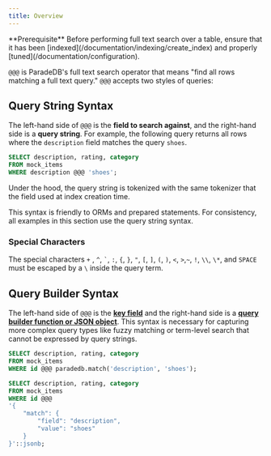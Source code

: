 ```yaml
---
title: Overview
---
```


<Note>
  **Prerequisite** Before performing full text search over a table, ensure that
  it has been [indexed](/documentation/indexing/create_index) and properly
  [tuned](/documentation/configuration).
</Note>

`@@@` is ParadeDB's full text search operator that means "find all rows matching a full text query."
`@@@` accepts two styles of queries:

## Query String Syntax

The left-hand side of `@@@` is the **field to search against**, and the right-hand side is a **query string**.
For example, the following query returns all rows where the `description` field matches the query `shoes`.

```sql
SELECT description, rating, category
FROM mock_items
WHERE description @@@ 'shoes';
```

Under the hood, the query string is tokenized with the same tokenizer that the field used at index creation time.

This syntax is friendly to ORMs and prepared statements. For consistency, all examples in this section use the query string syntax.

### Special Characters

The special characters `+` , `^`, `` ` ``, `:`, `{`, `}`, `"`, `[`, `]`, `(`, `)`, `<`, `>`,`~`, `!`, `\\`, `\*`, and `SPACE` must
be escaped by a `\` inside the query term.

## Query Builder Syntax

The left-hand side of `@@@` is the **[key field](/documentation/indexing/create_index#choosing-a-key-field)** and the right-hand side is
a **[query builder function or JSON object](/documentation/advanced/overview)**. This syntax is necessary for capturing more complex query types
like fuzzy matching or term-level search that cannot be expressed by query strings.

<CodeGroup>

```sql Function Syntax
SELECT description, rating, category
FROM mock_items
WHERE id @@@ paradedb.match('description', 'shoes');
```

```sql JSON Syntax
SELECT description, rating, category
FROM mock_items
WHERE id @@@
'{
    "match": {
        "field": "description",
        "value": "shoes"
    }
}'::jsonb;
```

</CodeGroup>
